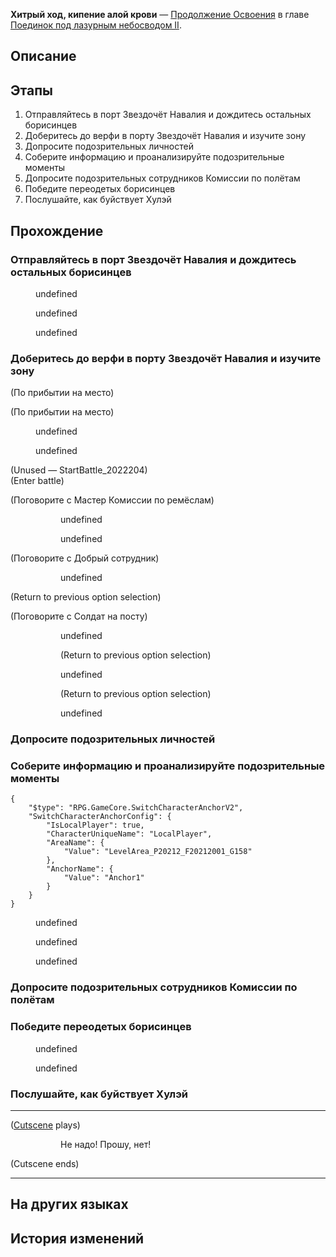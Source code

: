 {{Дополнить|Диалоги.}}
{{Миссия Инфобокс
|id              = 2022204
|Название        = 
|Изображение     = Миссия Освоения Хитрый ход, кипение алой крови.png
|Тип             = Продолжение Освоения
|События         = 
|Глава           = Поединок под лазурным небосводом II
|Условия         = Завершена [[Продолжение Освоения]] ''[[Молот и наковальня, душа в чужих лапах]]''
|Персонажи       = Добрый сотрудник; Мастер Комиссии по ремёслам; Моцзэ; Нетерпеливый сотрудник; Первопроходец; Солдат Облачных Рыцарей; Фэйсяо; Яньцин
|СтартЛокация    = Порт Звездочёт Навалия
|Мир             = Лофу Сяньчжоу
|Локации         = Порт Звездочёт Навалия
|Предыдущая      = Молот и наковальня, душа в чужих лапах
|Следующая       = Высшее состязание, детские вопросы
|Награды         = Опыт Освоения*500; Звёздный нефрит*60; Очищенный эфир*6; Утраченный кристалл*4; Кредиты*60 000
}}
'''Хитрый ход, кипение алой крови''' — [[Продолжение Освоения]] в главе [[Поединок под лазурным небосводом II]].

==Описание==
{{Описание|Генерал Фэйсяо Соколиная Мощь приказывает Облачным Рыцарям начать охоту на Хулэя с использованием тактики «Окружить врага, оставив ему лазейку». Но для скрывающегося Хулэй охотники становятся добычей.}}

==Этапы==
# Отправляйтесь в порт Звездочёт Навалия и дождитесь остальных борисинцев
# Доберитесь до верфи в порту Звездочёт Навалия и изучите зону
# Допросите подозрительных личностей
# Соберите информацию и проанализируйте подозрительные моменты
# Допросите подозрительных сотрудников Комиссии по полётам
# Победите переодетых борисинцев
# Послушайте, как буйствует Хулэй

==Прохождение==
{{Дополнить}}

===Отправляйтесь в порт Звездочёт Навалия и дождитесь остальных борисинцев===
{{Описание миссии|локация=Порт Звездочёт Навалия|Следуя совету Фэйсяо, все прекращают крупномасштабную охоту и принимаются рассуждать о мотивах и планах добычи. Что до порта Звездочёт Навалия - того места, где впервые были замечены волки, - он должен стать районом продолжающейся охоты на борисинцев.}}
{{Диалог Начало}}
<!--Unknown TalkSentence: 222240001-->
<!--Unknown TalkSentence: 222240002-->
<!--Unknown TalkSentence: 222240003-->
<!--Unknown TalkSentence: 222240004-->
<!--Unknown TalkSentence: 222240005-->
<!--Unknown TalkSentence: 222240006-->
<!--Unknown TalkSentence: 222240007-->
<!--Unknown TalkSentence: 222240008-->
:{{Диалог|Стрелка}} undefined
:{{Диалог|Стрелка}} undefined
:{{Диалог|Стрелка}} undefined
{{Диалог Конец}}

===Доберитесь до верфи в порту Звездочёт Навалия и изучите зону===
{{Диалог Начало}}
;(По прибытии на место)

;(По прибытии на место)
<!--Unknown TalkSentence: 222240101-->
<!--Unknown TalkSentence: 222240102-->
:{{Диалог|Стрелка}} undefined
:<!--Unknown TalkSentence: 222240104-->
:<!--Unknown TalkSentence: 222240105-->
:<!--Unknown TalkSentence: 222240106-->
:<!--Unknown TalkSentence: 222240107-->
::{{tx}}
:{{Диалог|Стрелка}} undefined
:<!--Unknown TalkSentence: 222240106-->
:<!--Unknown TalkSentence: 222240107-->
::{{tx}}
<!--Unknown TalkSentence: 222240106-->
<!--Unknown TalkSentence: 222240107-->
:{{tx}}

;(Unused &mdash; StartBattle_2022204)
;(Enter battle)
:::{{tx|Enemy list missing}}

;(Поговорите с Мастер Комиссии по ремёслам)
:{{tx}}
:<!--Unknown TalkSentence: 222240601-->
::{{Диалог|Стрелка}} undefined
::<!--Unknown TalkSentence: 222240603-->
::<!--Unknown TalkSentence: 222240604-->
::<!--Unknown TalkSentence: 222240605-->
::<!--Unknown TalkSentence: 222240606-->
:::{{tx}}
::{{Диалог|Стрелка}} undefined
::<!--Unknown TalkSentence: 222240605-->
::<!--Unknown TalkSentence: 222240606-->
:::{{tx}}
:<!--Unknown TalkSentence: 222240605-->
:<!--Unknown TalkSentence: 222240606-->
::{{tx}}
<!--Unknown TalkSentence: 222240701-->

;(Поговорите с Добрый сотрудник)
<!--Unknown TalkSentence: 222240201-->
:<!--Unknown TalkSentence: 222240202-->
::{{Диалог|Стрелка}} undefined
:<!--Unknown TalkSentence: 222240204-->
::{{tx}}
;(Return to previous option selection)

;(Поговорите с Солдат на посту)
:{{tx}}
::{{Диалог|Разговор}} undefined
::<!--Unknown TalkSentence: 222240407-->
:::{{tx}}
::;(Return to previous option selection)
::{{Диалог|Разговор}} undefined
::<!--Unknown TalkSentence: 222240411-->
:::{{tx}}
::;(Return to previous option selection)
::{{Диалог|Стрелка}} undefined
<!--Unknown TalkSentence: 222240501-->
:<!--Unknown TalkSentence: 222240502-->
{{Диалог Конец}}

===Допросите подозрительных личностей===
{{Диалог Начало}}
{{Диалог Конец}}

===Соберите информацию и проанализируйте подозрительные моменты===
{{Диалог Начало}}
<pre>{
	"$type": "RPG.GameCore.SwitchCharacterAnchorV2",
	"SwitchCharacterAnchorConfig": {
		"IsLocalPlayer": true,
		"CharacterUniqueName": "LocalPlayer",
		"AreaName": {
			"Value": "LevelArea_P20212_F20212001_G158"
		},
		"AnchorName": {
			"Value": "Anchor1"
		}
	}
}</pre>
:{{tx}}
<!--Unknown TalkSentence: 222240801-->
:{{Диалог|Стрелка}} undefined
:<!--Unknown TalkSentence: 222240803-->
:<!--Unknown TalkSentence: 222240804-->
:<!--Unknown TalkSentence: 222240805-->
:<!--Unknown TalkSentence: 222240806-->
:<!--Unknown TalkSentence: 222240807-->
:<!--Unknown TalkSentence: 222240808-->
::{{tx}}
:{{Диалог|Стрелка}} undefined
:<!--Unknown TalkSentence: 222240805-->
:<!--Unknown TalkSentence: 222240806-->
:<!--Unknown TalkSentence: 222240807-->
:<!--Unknown TalkSentence: 222240808-->
::{{tx}}
:{{Диалог|Стрелка}} undefined
:<!--Unknown TalkSentence: 222240807-->
:<!--Unknown TalkSentence: 222240808-->
::{{tx}}
<!--Unknown TalkSentence: 222240807-->
<!--Unknown TalkSentence: 222240808-->
:{{tx}}
{{Диалог Конец}}

===Допросите подозрительных сотрудников Комиссии по полётам===
{{Диалог Начало}}
{{Диалог Конец}}

===Победите переодетых борисинцев===
{{Диалог Начало}}
:{{tx}}
<!--Unknown TalkSentence: 222241101-->
<!--Unknown TalkSentence: 222241102-->
<!--Unknown TalkSentence: 222241103-->
<!--Unknown TalkSentence: 222241104-->
<!--Unknown TalkSentence: 222241105-->
:{{Диалог|Стрелка}} undefined
:<!--Unknown TalkSentence: 222241107-->
:<!--Unknown TalkSentence: 222241108-->
:<!--Unknown TalkSentence: 222241109-->
:<!--Unknown TalkSentence: 222241110-->
:<!--Unknown TalkSentence: 222241111-->
:<!--Unknown TalkSentence: 222241112-->
::{{tx}}
:{{Диалог|Стрелка}} undefined
:<!--Unknown TalkSentence: 222241110-->
:<!--Unknown TalkSentence: 222241111-->
:<!--Unknown TalkSentence: 222241112-->
::{{tx}}
<!--Unknown TalkSentence: 222241110-->
<!--Unknown TalkSentence: 222241111-->
<!--Unknown TalkSentence: 222241112-->
:{{tx}}
{{Диалог Конец}}

===Послушайте, как буйствует Хулэй===
{{Описание миссии|локация=Возвышающее святилище|Поклявшись вернуть соплеменникам волчьи способы выживания, Хулэй объявляет, что станет волком среди овец, а его кровь и наследники покажут жителям Сяньчжоу, что значит страх.}}
{{Диалог Начало}}
:{{tx}}
:{{tx}}
:{{tx}}
:{{tx}}
:{{tx}}
----
;([[#Gallery|Cutscene]] plays)
::Не надо! Прошу, нет!
;(Cutscene ends)
----
:{{tx}}
{{Диалог Конец}}

==На других языках==
{{На других языках
|en   = The Red Warcry
|zhs  = 围三阙一，赤血传檄
|zht  = 圍三闕一，赤血傳檄
|ja   = 囲師必闕、赤血の檄
|ko   = 위삼궐일, 적혈의 선전포고
|es   = El grito carmesí
|fr   = Pacte de sang
|ru   = Хитрый ход, кипение алой крови
|th   = ปิดล้อมดักรับสาสน์รบสีเลือด
|vi   = Vây Ba Thả Một, Máu Đỏ Lan Tràn
|de   = Blutroter Schlachtruf
|id   = Teriakan Perang Berdarah
|pt   = O Grito de Guerra Vermelho
}}

==История изменений==
{{История изменений|2.7}}
